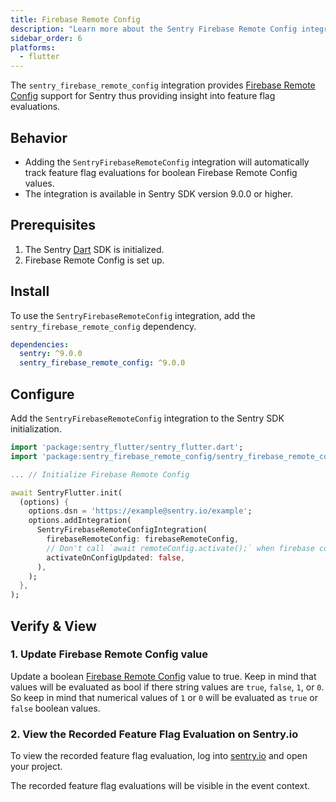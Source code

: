 ```yaml
---
title: Firebase Remote Config
description: "Learn more about the Sentry Firebase Remote Config integration for the Dart SDK."
sidebar_order: 6
platforms:
  - flutter
---
```


The `sentry_firebase_remote_config` integration provides [Firebase Remote Config](https://firebase.google.com/docs/remote-config/get-started?platform=flutter) support for Sentry thus providing insight into feature flag evaluations.

## Behavior

- Adding the `SentryFirebaseRemoteConfig` integration will automatically track feature flag evaluations for boolean Firebase Remote Config values.
- The integration is available in <PlatformLink to="/">Sentry SDK</PlatformLink> version 9.0.0 or higher.

## Prerequisites

1. The Sentry [Dart](/platforms/dart/#configure) SDK is initialized.
2. Firebase Remote Config is set up.

## Install

To use the `SentryFirebaseRemoteConfig` integration, add the `sentry_firebase_remote_config` dependency.

```yml {filename:pubspec.yaml}
dependencies:
  sentry: ^9.0.0
  sentry_firebase_remote_config: ^9.0.0
```

## Configure

Add the `SentryFirebaseRemoteConfig` integration to the Sentry SDK initialization.

```dart
import 'package:sentry_flutter/sentry_flutter.dart';
import 'package:sentry_firebase_remote_config/sentry_firebase_remote_config.dart';

... // Initialize Firebase Remote Config

await SentryFlutter.init(
  (options) {
    options.dsn = 'https://example@sentry.io/example';
    options.addIntegration(
      SentryFirebaseRemoteConfigIntegration(
        firebaseRemoteConfig: firebaseRemoteConfig,
        // Don't call `await remoteConfig.activate();` when firebase config is updated. Per default this is true.
        activateOnConfigUpdated: false,
      ),
    );
  },
);
```

## Verify & View

### 1. Update Firebase Remote Config value

Update a boolean [Firebase Remote Config](https://firebase.google.com/docs/remote-config/get-started?platform=flutter) value to true. Keep in mind that values will be evaluated as bool if there string values are `true`, `false`, `1`, or `0`. So keep in mind that numerical values of `1` or `0` will be evaluated as `true` or `false` boolean values.

### 2. View the Recorded Feature Flag Evaluation on Sentry.io

To view the recorded feature flag evaluation, log into [sentry.io](https://sentry.io) and open your project.

The recorded feature flag evaluations will be visible in the event context.
